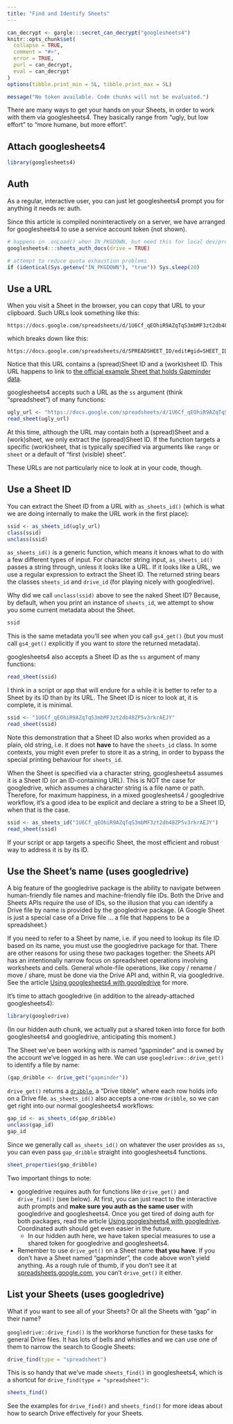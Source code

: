 ```yaml
---
title: "Find and Identify Sheets"
---
```


```r
can_decrypt <- gargle:::secret_can_decrypt("googlesheets4")
knitr::opts_chunk$set(
  collapse = TRUE,
  comment = "#>",
  error = TRUE,
  purl = can_decrypt,
  eval = can_decrypt
)
options(tibble.print_min = 5L, tibble.print_max = 5L)
```

```r
message("No token available. Code chunks will not be evaluated.")
```

There are many ways to get your hands on your Sheets, in order to work with them via googlesheets4. They basically range from "ugly, but low effort" to "more humane, but more effort".

## Attach googlesheets4

```r
library(googlesheets4)
```

## Auth

As a regular, interactive user, you can just let googlesheets4 prompt you for anything it needs re: auth.

Since this article is compiled noninteractively on a server, we have arranged for googlesheets4 to use a service account token (not shown).


```r
# happens in .onLoad() when IN_PKGDOWN, but need this for local dev/preview
googlesheets4:::sheets_auth_docs(drive = TRUE) 

# attempt to reduce quota exhaustion problems
if (identical(Sys.getenv("IN_PKGDOWN"), "true")) Sys.sleep(20)
```

## Use a URL

When you visit a Sheet in the browser, you can copy that URL to your clipboard. Such URLs look something like this:

```
https://docs.google.com/spreadsheets/d/1U6Cf_qEOhiR9AZqTqS3mbMF3zt2db48ZP5v3rkrAEJY/edit#gid=780868077
```

which breaks down like this:

```
https://docs.google.com/spreadsheets/d/SPREADSHEET_ID/edit#gid=SHEET_ID
```

Notice that this URL contains a (spread)Sheet ID and a (work)sheet ID. This URL happens to link to [the official example Sheet that holds Gapminder data](https://docs.google.com/spreadsheets/d/1U6Cf_qEOhiR9AZqTqS3mbMF3zt2db48ZP5v3rkrAEJY/edit#gid=780868077).

googlesheets4 accepts such a URL as the `ss` argument (think "spreadsheet") of many functions:

```r
ugly_url <- "https://docs.google.com/spreadsheets/d/1U6Cf_qEOhiR9AZqTqS3mbMF3zt2db48ZP5v3rkrAEJY/edit#gid=780868077"
read_sheet(ugly_url)
```

At this time, although the URL may contain both a (spread)Sheet and a (work)sheet, we only extract the (spread)Sheet ID. If the function targets a specific (work)sheet, that is typically specified via arguments like `range` or `sheet` or a default of "first (visible) sheet".

These URLs are not particularly nice to look at in your code, though.

## Use a Sheet ID

You can extract the Sheet ID from a URL with `as_sheets_id()` (which is what we are doing internally to make the URL work in the first place):

```r
ssid <- as_sheets_id(ugly_url)
class(ssid)
unclass(ssid)
```

`as_sheets_id()` is a generic function, which means it knows what to do with a few different types of input. For character string input, `as_sheets_id()` passes a string through, unless it looks like a URL. If it looks like a URL, we use a regular expression to extract the Sheet ID. The returned string bears the classes `sheets_id` and `drive_id` (for playing nicely with googledrive).

Why did we call `unclass(ssid)` above to see the naked Sheet ID? Because, by default, when you print an instance of `sheets_id`, we attempt to show you some current metadata about the Sheet.

```r
ssid
```

This is the same metadata you'll see when you call `gs4_get()` (but you must call `gs4_get()` explicitly if you want to *store* the returned metadata).

googlesheets4 also accepts a Sheet ID as the `ss` argument of many functions:

```r
read_sheet(ssid)
```

I think in a script or app that will endure for a while it is better to refer to a Sheet by its ID than by its URL. The Sheet ID is nicer to look at, it is complete, it is minimal.

```r
ssid <- "1U6Cf_qEOhiR9AZqTqS3mbMF3zt2db48ZP5v3rkrAEJY"
read_sheet(ssid)
```

Note this demonstration that a Sheet ID also works when provided as a plain, old string, i.e. it does not **have** to have the `sheets_id` class. In some contexts, you might even prefer to store it as a string, in order to bypass the special printing behaviour for `sheets_id`.

When the Sheet is specified via a character string, googlesheets4 assumes it is a Sheet ID (or an ID-containing URL). This is NOT the case for googledrive, which assumes a character string is a file name or path. Therefore, for maximum happiness, in a mixed googlesheets4 / googledrive workflow, it's a good idea to be explicit and declare a string to be a Sheet ID, when that is the case.

```r
ssid <- as_sheets_id("1U6Cf_qEOhiR9AZqTqS3mbMF3zt2db48ZP5v3rkrAEJY")
read_sheet(ssid)
```

If your script or app targets a specific Sheet, the most efficient and robust way to address it is by its ID.

## Use the Sheet's name (uses googledrive)

A big feature of the googledrive package is the ability to navigate between human-friendly file names and machine-friendly file IDs. Both the Drive and Sheets APIs require the use of IDs, so the illusion that you can identify a Drive file by name is provided by the googledrive package. (A Google Sheet is just a special case of a Drive file ... a file that happens to be a spreadsheet.)

If you need to refer to a Sheet by name, i.e. if you need to lookup its file ID based on its name, you must use the googledrive package for that. There are other reasons for using these two packages together: the Sheets API has an intentionally narrow focus on spreadsheet operations involving worksheets and cells. General whole-file operations, like copy / rename / move / share, must be done via the Drive API and, within R, via googledrive. See the article [Using googlesheets4 with googledrive](https://googlesheets4.tidyverse.org/articles/articles/drive-and-sheets.html) for more.

It's time to attach googledrive (in addition to the already-attached googlesheets4):

```r
library(googledrive)
```

(In our hidden auth chunk, we actually put a shared token into force for both googlesheets4 and googledrive, anticipating this moment.)

The Sheet we've been working with is named "gapminder" and is owned by the account we've logged in as here. We can use `googledrive::drive_get()` to identify a file by name:

```r
(gap_dribble <- drive_get("gapminder"))
```

`drive_get()` returns a [`dribble`](https://googledrive.tidyverse.org/reference/dribble.html), a "Drive tibble", where each row holds info on a Drive file. `as_sheets_id()` also accepts a one-row `dribble`, so we can get right into our normal googlesheets4 workflows:

```r
gap_id <- as_sheets_id(gap_dribble)
unclass(gap_id)
gap_id
```

Since we generally call `as_sheets_id()` on whatever the user provides as `ss`, you can even pass `gap_dribble` straight into googlesheets4 functions.

```r
sheet_properties(gap_dribble)
```


Two important things to note:

  * googledrive requires auth for functions like `drive_get()` and
    `drive_find()` (see below). At first, you can just react to the interactive
    auth prompts and **make sure you auth as the same user** with googledrive
    and googlesheets4. Once you get tired of doing auth for both packages,
    read the article [Using googlesheets4 with googledrive](https://googlesheets4.tidyverse.org/articles/articles/drive-and-sheets.html). Coordinated auth should get even easier in the future.
    - In our hidden auth here, we have taken special measures to use a shared
      token for googledrive and googlesheets4.
  * Remember to use `drive_get()` on a Sheet name **that you have**. If you
    don't have a Sheet named "gapminder", the code above won't yield anything.
    As a rough rule of thumb, if you don't see it at [spreadsheets.google.com](http://spreadsheets.google.com), you can't
    `drive_get()` it either.

## List your Sheets (uses googledrive)

What if you want to see all of your Sheets? Or all the Sheets with "gap" in their name?

`googledrive::drive_find()` is the workhorse function for these tasks for general Drive files. It has lots of bells and whistles and we can use one of them to narrow the search to Google Sheets:

```r
drive_find(type = "spreadsheet")
```

This is so handy that we've made `sheets_find()` in googlesheets4, which is a shortcut for `drive_find(type = "spreadsheet")`:

```r
sheets_find()
```

See the examples for `drive_find()` and `sheets_find()` for more ideas about how to search Drive effectively for your Sheets.
